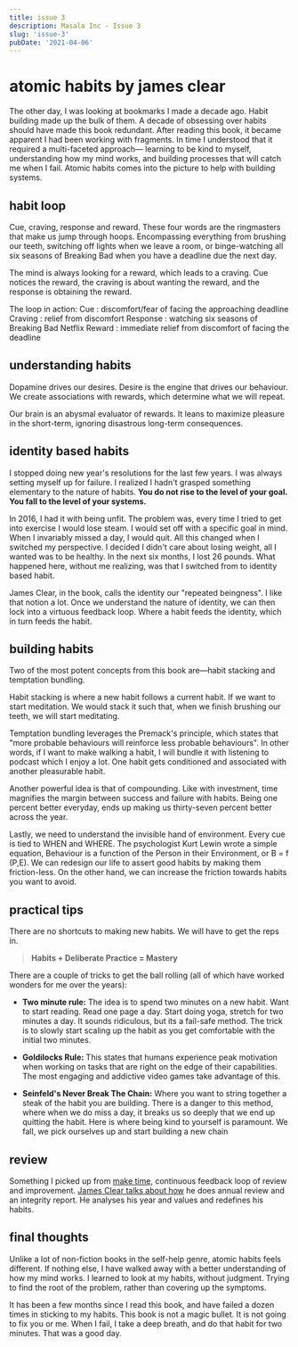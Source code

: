 ```yaml
---
title: issue 3
description: Masala Inc - Issue 3
slug: 'issue-3'
pubDate: '2021-04-06'
---
```

# atomic habits by james clear

The other day, I was looking at bookmarks I made a decade ago. Habit building made up the bulk of them. A decade of obsessing over habits should have made this book redundant. After reading this book, it became apparent I had been working with fragments. In time I understood that it required a multi-faceted approach— learning to be kind to myself, understanding how my mind works, and building processes that will catch me when I fail. Atomic habits comes into the picture to help with building systems.

## habit loop

Cue, craving, response and reward. These four words are the ringmasters that make us jump through hoops. Encompassing everything from brushing our teeth, switching off lights when we leave a room, or binge-watching all six seasons of Breaking Bad when you have a deadline due the next day.

The mind is always looking for a reward, which leads to a craving. Cue notices the reward, the craving is about wanting the reward, and the response is obtaining the reward.

The loop in action:
Cue : discomfort/fear of facing the approaching deadline
Craving : relief from discomfort
Response : watching six seasons of Breaking Bad Netflix
Reward : immediate relief from discomfort of facing the deadline


## understanding habits

Dopamine drives our desires. Desire is the engine that drives our behaviour. We create associations with rewards, which determine what we will repeat.

Our brain is an abysmal evaluator of rewards. It leans to maximize pleasure in the short-term, ignoring disastrous long-term consequences.

## identity based habits

I stopped doing new year's resolutions for the last few years. I was always setting myself up for failure. I realized I hadn't grasped something elementary to the nature of habits. **You do not rise to the level of your goal. You fall to the level of your systems.**

In 2016, I had it with being unfit. The problem was, every time I tried to get into exercise I would lose steam. I would set off with a specific goal in mind. When I invariably missed a day, I would quit. All this changed when I switched my perspective. I decided I didn't care about losing weight, all I wanted was to be healthy. In the next six months, I lost 26 pounds. What happened here, without me realizing, was that I switched from to identity based habit.

James Clear, in the book, calls the identity our "repeated beingness". I like that notion a lot. Once we understand the nature of identity, we can then lock into a virtuous feedback loop. Where a habit feeds the identity, which in turn feeds the habit.

## building habits

Two of the most potent concepts from this book are—habit stacking and temptation bundling.

Habit stacking is where a new habit follows a current habit. If we want to start meditation. We would stack it such that, when we finish brushing our teeth, we will start meditating.

Temptation bundling leverages the Premack's principle, which states that "more probable behaviours will reinforce less probable behaviours". In other words, if I want to make walking a habit, I will bundle it with listening to podcast which I enjoy a lot. One habit gets conditioned and associated with another pleasurable habit.

Another powerful idea is that of compounding. Like with investment, time magnifies the margin between success and failure with habits. Being one percent better everyday, ends up making us thirty-seven percent better across the year.

Lastly, we need to understand the invisible hand of environment. Every cue is tied to WHEN and WHERE. The psychologist Kurt Lewin wrote a simple equation, Behaviour is a function of the Person in their Environment, or B = f (P,E). We can redesign our life to assert good habits by making them friction-less. On the other hand, we can increase the friction towards habits you want to avoid.

## practical tips

There are no shortcuts to making new habits. We will have to get the reps in.

> **Habits + Deliberate Practice = Mastery**

 There are a couple of tricks to get the ball rolling (all of which have worked wonders for me over the years):

 - **Two minute rule:** The idea is to spend two minutes on a new habit. Want to start reading. Read one page a day. Start doing yoga, stretch for two minutes a day. It sounds ridiculous, but its a fail-safe method. The trick is to slowly start scaling up the habit as you get comfortable with the initial two minutes.

- **Goldilocks Rule:** This states that humans experience peak motivation when working on tasks that are right on the edge of their capabilities. The most engaging and addictive video games take advantage of this.

- **Seinfeld's Never Break The Chain:** Where you want to string together a steak of the habit you are building. There is a danger to this method, where when we do miss a day, it breaks us so deeply that we end up quitting the habit. Here is where being kind to yourself is paramount. We fall, we pick ourselves up and start building a new chain

## review

Something I picked up from [make time](https://www.goodreads.com/book/show/37880811-make-time), continuous feedback loop of review and improvement. [James Clear talks about how](https://jamesclear.com/resources) he does annual review and an integrity report. He analyses his year and values and redefines his habits.

## final thoughts

Unlike a lot of non-fiction books in the self-help genre, atomic habits feels different. If nothing else, I have walked away with a better understanding of how my mind works. I learned to look at my habits, without judgment. Trying to find the root of the problem, rather than covering up the symptoms. 

It has been a few months since I read this book, and have failed a dozen times in sticking to my habits. This book is not a magic bullet. It is not going to fix you or me. When I fail, I take a deep breath, and do that habit for two minutes. That was a good day.
